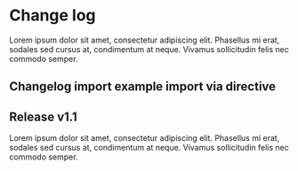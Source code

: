 # Change log

Lorem ipsum dolor sit amet, consectetur adipiscing elit. Phasellus mi erat, sodales sed cursus at, condimentum at neque. Vivamus sollicitudin felis nec commodo semper.

## Changelog import example import via directive

<Changelog title="Release v1.2">
  <ChangelogItem type="added" description="Lorem ipsum" />

  <ChangelogItem type="improved" description="Lorem ipsum" />

  <ChangelogItem type="fixed" description="Lorem ipsum" />

  <ChangelogItem type="broken" description="Lorem ipsum" />

  <ChangelogItem type="knownIssue" description="Lorem ipsum" />
</Changelog>

## Release v1.1

Lorem ipsum dolor sit amet, consectetur adipiscing elit. Phasellus mi erat, sodales sed cursus at, condimentum at neque. Vivamus sollicitudin felis nec commodo semper.

<Changelog title="Release v1.1">
  <ChangelogItem type="added" description="Lorem ipsum" />

  <ChangelogItem type="improved" description="Lorem ipsum" />

  <ChangelogItem type="fixed" description="Lorem ipsum" />

  <ChangelogItem type="broken" description="Lorem ipsum" />

  <ChangelogItem type="knownIssue" description="Lorem ipsum" />
</Changelog>

<Changelog title="Release v1.0">
  <ChangelogItem type="added" description="Lorem ipsum" />

  <ChangelogItem type="improved" description="Lorem ipsum" />

  <ChangelogItem type="fixed" description="Lorem ipsum" />

  <ChangelogItem type="broken" description="Lorem ipsum" />

  <ChangelogItem type="knownIssue" description="Lorem ipsum" />
</Changelog>